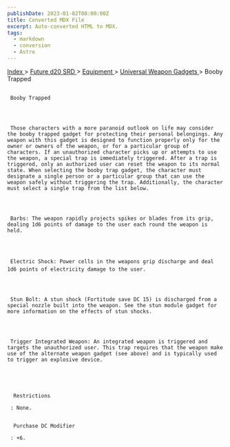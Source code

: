 ```yaml
---
publishDate: 2023-01-02T00:00:00Z
title: Converted MDX File
excerpt: Auto-converted HTML to MDX.
tags:
  - markdown
  - conversion
  - Astro
---
```







[
      Index
     ](-index)
     >
     [
      Future d20 SRD
     ](future-d20-srd-index)
     >
     [
      Equipment
     ](future-d20-srd-equipment-index)
     >
     [
      Universal Weapon Gadgets
     ](future-d20-srd-equipment-gadgets-universal-weapons-index)
     > Booby Trapped
    





## 
     Booby Trapped
    



     Those characters with a more paranoid outlook on life may consider the booby trapped gadget for protecting their personal belongings. Any weapon with this gadget is designed to function properly only for the owner or owners of the weapon, or for a particular group of characters. If an unauthorized character picks up or attempts to use the weapon, a special trap is immediately triggered. After a trap is triggered, only an authorized user can reset the weapon to its normal state. When selecting the booby trap gadget, the character must designate a single person or a particular group that can use the weapon safely without triggering the trap. Additionally, the character must select a single trap from the list below.
    



     Barbs: The weapon rapidly projects spikes or blades from its grip, dealing 1d6 points of damage to the user each round the weapon is held.
    



     Electric Shock: Power cells in the weapons grip discharge and deal 1d6 points of electricity damage to the user.
    



     Stun Bolt: A stun shock (Fortitude save DC 15) is discharged from a special nozzle built into the weapon. See the stun module gadget for more information on the effects of stun shocks.
    



     Trigger Integrated Weapon: An integrated weapon is triggered and targets the unauthorized user. This trap requires that the weapon make use of the alternate weapon gadget (see above) and is typically used to trigger an explosive device.
    




      Restrictions
     
     : None.
     

      Purchase DC Modifier
     
     : +6.
    




